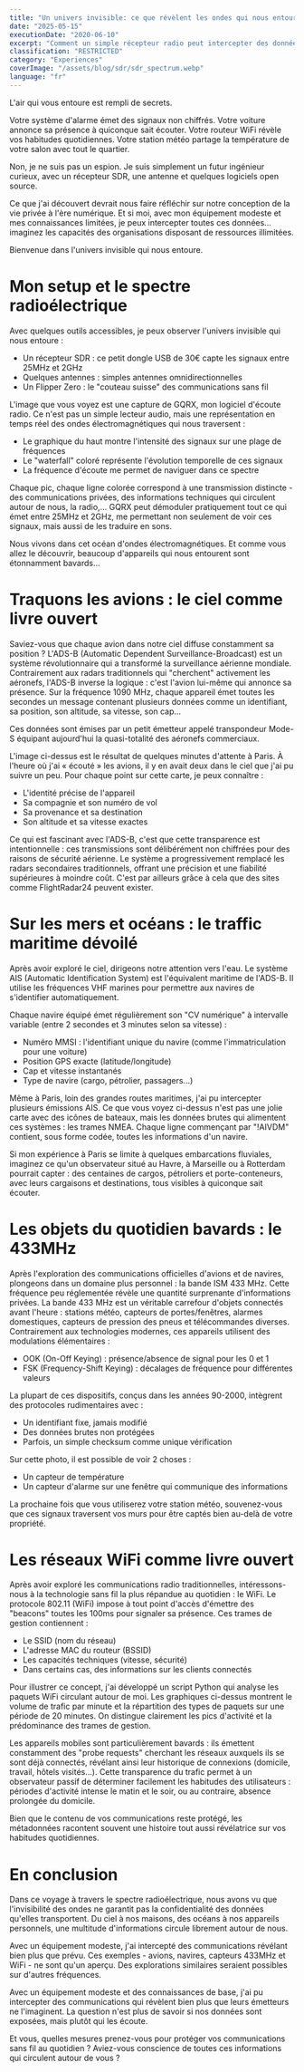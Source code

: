 ```yaml
---
title: "Un univers invisible: ce que révèlent les ondes qui nous entourent"
date: "2025-05-15"
executionDate: "2020-06-10"
excerpt: "Comment un simple récepteur radio peut intercepter des données sensibles qui circulent autour de nous: avions, bateaux, objets connectés et réseaux WiFi."
classification: "RESTRICTED"
category: "Experiences"
coverImage: "/assets/blog/sdr/sdr_spectrum.webp"
language: "fr"
---
```


L'air qui vous entoure est rempli de secrets.

Votre système d'alarme émet des signaux non chiffrés.
Votre voiture annonce sa présence à quiconque sait écouter.
Votre routeur WiFi révèle vos habitudes quotidiennes.
Votre station météo partage la température de votre salon avec tout le quartier.

Non, je ne suis pas un espion. Je suis simplement un futur ingénieur curieux, avec un récepteur SDR, une antenne et quelques logiciels open source.

Ce que j'ai découvert devrait nous faire réfléchir sur notre conception de la vie privée à l'ère numérique. Et si moi, avec mon équipement modeste et mes connaissances limitées, je peux intercepter toutes ces données... imaginez les capacités des organisations disposant de ressources illimitées.

Bienvenue dans l'univers invisible qui nous entoure.

# Mon setup et le spectre radioélectrique

Avec quelques outils accessibles, je peux observer l'univers invisible qui nous entoure :

- Un récepteur SDR : ce petit dongle USB de 30€ capte les signaux entre 25MHz et 2GHz
- Quelques antennes : simples antennes omnidirectionnelles
- Un Flipper Zero : le "couteau suisse" des communications sans fil

<TechnicalImage
  src="/assets/blog/sdr/gqrx_spectrum.webp"
  alt="Visualisation du spectre radioélectrique avec GQRX"
  caption="Le spectre radio capté par mon récepteur SDR, montrant plusieurs transmissions en temps réel"
/>

L'image que vous voyez est une capture de GQRX, mon logiciel d'écoute radio. Ce n'est pas un simple lecteur audio, mais une représentation en temps réel des ondes électromagnétiques qui nous traversent :

- Le graphique du haut montre l'intensité des signaux sur une plage de fréquences
- Le "waterfall" coloré représente l'évolution temporelle de ces signaux
- La fréquence d'écoute me permet de naviguer dans ce spectre

Chaque pic, chaque ligne colorée correspond à une transmission distincte - des communications privées, des informations techniques qui circulent autour de nous, la radio,... GQRX peut démoduler pratiquement tout ce qui émet entre 25MHz et 2GHz, me permettant non seulement de voir ces signaux, mais aussi de les traduire en sons.

Nous vivons dans cet océan d'ondes électromagnétiques. Et comme vous allez le découvrir, beaucoup d'appareils qui nous entourent sont étonnamment bavards...

# Traquons les avions : le ciel comme livre ouvert

Saviez-vous que chaque avion dans notre ciel diffuse constamment sa position ? L'ADS-B (Automatic Dependent Surveillance-Broadcast) est un système révolutionnaire qui a transformé la surveillance aérienne mondiale. Contrairement aux radars traditionnels qui "cherchent" activement les aéronefs, l'ADS-B inverse la logique : c'est l'avion lui-même qui annonce sa présence. Sur la fréquence 1090 MHz, chaque appareil émet toutes les secondes un message contenant plusieurs données comme un identifiant, sa position, son altitude, sa vitesse, son cap...

Ces données sont émises par un petit émetteur appelé transpondeur Mode-S équipant aujourd'hui la quasi-totalité des aéronefs commerciaux.

<TechnicalImage
  src="/assets/blog/sdr/dump1090_aircraft.webp"
  alt="Visualisation des avions captés avec dump1090"
  caption="Capture d'écran montrant les avions interceptés en temps réel au-dessus de Paris"
/>

L'image ci-dessus est le résultat de quelques minutes d'attente à Paris. À l'heure où j'ai « écouté » les avions, il y en avait deux dans le ciel que j'ai pu suivre un peu. Pour chaque point sur cette carte, je peux connaître :

- L'identité précise de l'appareil
- Sa compagnie et son numéro de vol
- Sa provenance et sa destination
- Son altitude et sa vitesse exactes

Ce qui est fascinant avec l'ADS-B, c'est que cette transparence est intentionnelle : ces transmissions sont délibérément non chiffrées pour des raisons de sécurité aérienne. Le système a progressivement remplacé les radars secondaires traditionnels, offrant une précision et une fiabilité supérieures à moindre coût. C'est par ailleurs grâce à cela que des sites comme FlightRadar24 peuvent exister.

# Sur les mers et océans : le traffic maritime dévoilé

Après avoir exploré le ciel, dirigeons notre attention vers l'eau. Le système AIS (Automatic Identification System) est l'équivalent maritime de l'ADS-B. Il utilise les fréquences VHF marines pour permettre aux navires de s'identifier automatiquement.

Chaque navire équipé émet régulièrement son "CV numérique" à intervalle variable (entre 2 secondes et 3 minutes selon sa vitesse) :

- Numéro MMSI : l'identifiant unique du navire (comme l'immatriculation pour une voiture)
- Position GPS exacte (latitude/longitude)
- Cap et vitesse instantanés
- Type de navire (cargo, pétrolier, passagers...)

<TechnicalImage
  src="/assets/blog/sdr/ais_nmea.webp"
  alt="Trames NMEA du système AIS"
  caption="Données brutes AIS interceptées: chaque ligne contient les informations complètes d'un navire"
/>

Même à Paris, loin des grandes routes maritimes, j'ai pu intercepter plusieurs émissions AIS. Ce que vous voyez ci-dessus n'est pas une jolie carte avec des icônes de bateaux, mais les données brutes qui alimentent ces systèmes : les trames NMEA. Chaque ligne commençant par "!AIVDM" contient, sous forme codée, toutes les informations d'un navire.

Si mon expérience à Paris se limite à quelques embarcations fluviales, imaginez ce qu'un observateur situé au Havre, à Marseille ou à Rotterdam pourrait capter : des centaines de cargos, pétroliers et porte-conteneurs, avec leurs cargaisons et destinations, tous visibles à quiconque sait écouter.

# Les objets du quotidien bavards : le 433MHz

Après l'exploration des communications officielles d'avions et de navires, plongeons dans un domaine plus personnel : la bande ISM 433 MHz. Cette fréquence peu réglementée révèle une quantité surprenante d'informations privées. La bande 433 MHz est un véritable carrefour d'objets connectés avant l'heure : stations météo, capteurs de portes/fenêtres, alarmes domestiques, capteurs de pression des pneus et télécommandes diverses. Contrairement aux technologies modernes, ces appareils utilisent des modulations élémentaires :

- OOK (On-Off Keying) : présence/absence de signal pour les 0 et 1
- FSK (Frequency-Shift Keying) : décalages de fréquence pour différentes valeurs

La plupart de ces dispositifs, conçus dans les années 90-2000, intègrent des protocoles rudimentaires avec :

- Un identifiant fixe, jamais modifié
- Des données brutes non protégées
- Parfois, un simple checksum comme unique vérification

<TechnicalImage
  src="/assets/blog/sdr/rtl433_signals.webp"
  alt="Données captées sur la bande 433MHz"
  caption="Stations météo et capteurs d'alarme interceptés dans mon voisinage"
/>

Sur cette photo, il est possible de voir 2 choses :

- Un capteur de température
- Un capteur d'alarme sur une fenêtre qui communique des informations

La prochaine fois que vous utiliserez votre station météo, souvenez-vous que ces signaux traversent vos murs pour être captés bien au-delà de votre propriété.

# Les réseaux WiFi comme livre ouvert

Après avoir exploré les communications radio traditionnelles, intéressons-nous à la technologie sans fil la plus répandue au quotidien : le WiFi. Le protocole 802.11 (WiFi) impose à tout point d'accès d'émettre des "beacons" toutes les 100ms pour signaler sa présence. Ces trames de gestion contiennent :

- Le SSID (nom du réseau)
- L'adresse MAC du routeur (BSSID)
- Les capacités techniques (vitesse, sécurité)
- Dans certains cas, des informations sur les clients connectés

<TechnicalImage
  src="/assets/blog/sdr/wifi_packets.webp"
  alt="Paquets WiFi interceptés avec Scapy"
  caption="Analyse de trafic WiFi révélant les métadonnées des communications (données sensibles masquées)"
/>

Pour illustrer ce concept, j'ai développé un script Python qui analyse les paquets WiFi circulant autour de moi. Les graphiques ci-dessus montrent le volume de trafic par minute et la répartition des types de paquets sur une période de 20 minutes. On distingue clairement les pics d'activité et la prédominance des trames de gestion.

Les appareils mobiles sont particulièrement bavards : ils émettent constamment des "probe requests" cherchant les réseaux auxquels ils se sont déjà connectés, révélant ainsi leur historique de connexions (domicile, travail, hôtels visités...). Cette transparence du trafic permet à un observateur passif de déterminer facilement les habitudes des utilisateurs : périodes d'activité intense le matin et le soir, ou au contraire, absence prolongée du domicile.

Bien que le contenu de vos communications reste protégé, les métadonnées racontent souvent une histoire tout aussi révélatrice sur vos habitudes quotidiennes.

# En conclusion

Dans ce voyage à travers le spectre radioélectrique, nous avons vu que l'invisibilité des ondes ne garantit pas la confidentialité des données qu'elles transportent. Du ciel à nos maisons, des océans à nos appareils personnels, une multitude d'informations circule librement autour de nous.

Avec un équipement modeste, j'ai intercepté des communications révélant bien plus que prévu. Ces exemples - avions, navires, capteurs 433MHz et WiFi - ne sont qu'un aperçu. Des explorations similaires seraient possibles sur d'autres fréquences.

Avec un équipement modeste et des connaissances de base, j'ai pu intercepter des communications qui révèlent bien plus que leurs émetteurs ne l'imaginent. La question n'est plus de savoir si nos données sont exposées, mais plutôt qui les écoute.

Et vous, quelles mesures prenez-vous pour protéger vos communications sans fil au quotidien ? Aviez-vous conscience de toutes ces informations qui circulent autour de vous ?
